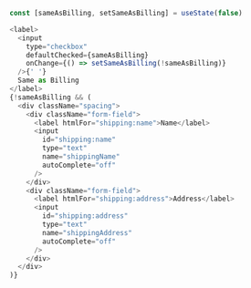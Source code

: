 
  ```js
  const [sameAsBilling, setSameAsBilling] = useState(false)

  <label>
    <input
      type="checkbox"
      defaultChecked={sameAsBilling}
      onChange={() => setSameAsBilling(!sameAsBilling)}
    />{' '}
    Same as Billing
  </label>
  {!sameAsBilling && (
    <div className="spacing">
      <div className="form-field">
        <label htmlFor="shipping:name">Name</label>
        <input
          id="shipping:name"
          type="text"
          name="shippingName"
          autoComplete="off"
        />
      </div>
      <div className="form-field">
        <label htmlFor="shipping:address">Address</label>
        <input
          id="shipping:address"
          type="text"
          name="shippingAddress"
          autoComplete="off"
        />
      </div>
    </div>
  )}
  ```

  <CheckoutBilling />
